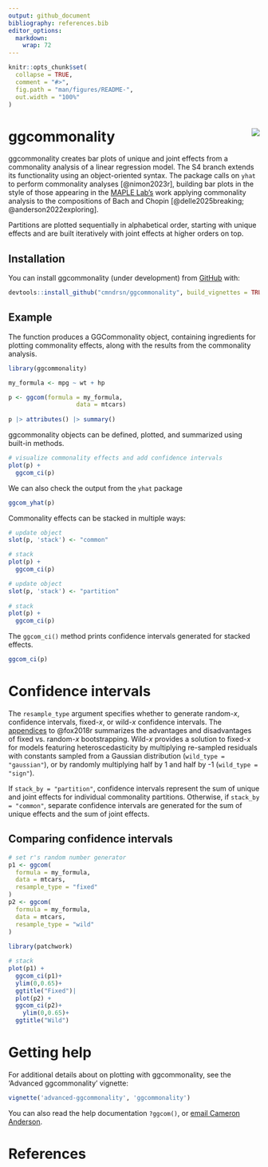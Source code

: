 ```yaml
---
output: github_document
bibliography: references.bib
editor_options: 
  markdown: 
    wrap: 72
---
```


<!-- README.md is generated from README.Rmd. Please edit that file -->

```r
knitr::opts_chunk$set(
  collapse = TRUE,
  comment = "#>",
  fig.path = "man/figures/README-",
  out.width = "100%"
)
```

# ggcommonality <img src="man/ggcommonality_sticker.png" align="right"/>

<!-- badges: start -->

<!-- badges: end -->

ggcommonality creates bar plots of unique and joint effects from a
commonality analysis of a linear regression model. The S4 branch extends
its functionality using an object-oriented syntax. The package calls on
`yhat` to perform commonality analyses [@nimon2023r], building bar plots
in the style of those appearing in the [MAPLE
Lab's](https://maplelab.net) work applying commonality analysis to the
compositions of Bach and Chopin [@delle2025breaking;
@anderson2022exploring].

Partitions are plotted sequentially in alphabetical order, starting with
unique effects and are built iteratively with joint effects at higher
orders on top.

## Installation

You can install ggcommonality (under development) from
[GitHub](https://github.com/) with:

``` r
devtools::install_github("cmndrsn/ggcommonality", build_vignettes = TRUE, force = TRUE)
```

## Example

The function produces a GGCommonality object, containing ingredients for
plotting commonality effects, along with the results from the
commonality analysis.

```r
library(ggcommonality)

my_formula <- mpg ~ wt + hp

p <- ggcom(formula = my_formula,
                   data = mtcars)
  
p |> attributes() |> summary()
```

ggcommonality objects can be defined, plotted, and summarized using
built-in methods.

```r
# visualize commonality effects and add confidence intervals
plot(p) +
  ggcom_ci(p)
```

We can also check the output from the `yhat` package

```r

ggcom_yhat(p)
```

Commonality effects can be stacked in multiple ways:

```r

# update object 
slot(p, 'stack') <- "common"

# stack
plot(p) +
  ggcom_ci(p)


```

```r
# update object 
slot(p, 'stack') <- "partition"
  
# stack
plot(p) +
  ggcom_ci(p)

```

The `ggcom_ci()` method prints confidence intervals generated for stacked
effects.

```r
ggcom_ci(p)
```

# Confidence intervals

The `resample_type` argument specifies whether to generate random-*x*,
confidence intervals, fixed-*x*, or wild-*x* confidence intervals. The
[appendices](https://www.john-fox.ca/Companion/) to @fox2018r summarizes
the advantages and disadvantages of fixed vs. random-*x* bootstrapping.
Wild-*x* provides a solution to fixed-*x* for models featuring
heteroscedasticity by multiplying re-sampled residuals with constants
sampled from a Gaussian distribution (`wild_type = "gaussian"`), or by
randomly multiplying half by 1 and half by -1 (`wild_type = "sign"`).

If `stack_by = "partition"`, confidence intervals represent the sum of
unique and joint effects for individual commonality partitions.
Otherwise, if `stack_by = "common"`, separate confidence intervals are
generated for the sum of unique effects and the sum of joint effects.

## Comparing confidence intervals

```r
# set r's random number generator
p1 <- ggcom(
  formula = my_formula,
  data = mtcars,
  resample_type = "fixed"
)
p2 <- ggcom(
  formula = my_formula,
  data = mtcars,
  resample_type = "wild"
)
  
library(patchwork)

# stack
plot(p1) +
  ggcom_ci(p1)+
  ylim(0,0.65)+
  ggtitle("Fixed")|
  plot(p2) +
  ggcom_ci(p2)+
    ylim(0,0.65)+
  ggtitle("Wild")

```

# Getting help

For additional details about on plotting with ggcommonality, see the 'Advanced ggcommonality' vignette:
```r
vignette('advanced-ggcommonality', 'ggcommonality')
```

You can also read the help documentation
`?ggcom()`, or [email Cameron
Anderson](mailto:andersoc@mcmaster.ca).

# References
